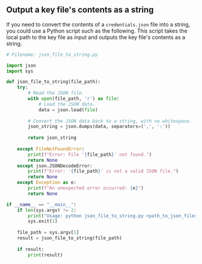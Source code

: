 ## Output a key file's contents as a string

If you need to convert the contents of a `credentials.json` file into a string, you could use a Python script such as the following. 
This script takes the local path to the key file as input and outputs the key file's contents as a string. 

```python Python
# Filename: json_file_to_string.py

import json
import sys

def json_file_to_string(file_path):
    try:
        # Read the JSON file.
        with open(file_path, 'r') as file:
            # Load the JSON data.
            data = json.load(file)
        
        # Convert the JSON data back to a string, with no whitespace.
        json_string = json.dumps(data, separators=(',', ':'))
        
        return json_string
    
    except FileNotFoundError:
        print(f"Error: File '{file_path}' not found.")
        return None
    except json.JSONDecodeError:
        print(f"Error: '{file_path}' is not a valid JSON file.")
        return None
    except Exception as e:
        print(f"An unexpected error occurred: {e}")
        return None

if __name__ == "__main__":
    if len(sys.argv) != 2:
        print("Usage: python json_file_to_string.py <path_to_json_file>")
        sys.exit(1)
    
    file_path = sys.argv[1]
    result = json_file_to_string(file_path)
    
    if result:
        print(result)
```
